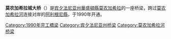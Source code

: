 {{Infobox Bridge
|bridge_name= 莫农加希拉城大桥
|image= 
|caption= 
|official_name= Monongahela City Bridge
|also_known_as= 
|carries= 两车道[[Image:PA-136.svg|25px]][[136号宾夕法尼亚州州道|136号宾夕法尼亚州州道]]
|crosses= [[莫农加希拉河|莫农加希拉河]]
|locale= [[宾夕法尼亚州|宾夕法尼亚州]][[華盛頓縣_(賓夕法尼亞州)|華盛頓縣]][[莫农加希拉|莫农加希拉]]与[[阿利根尼縣_(賓夕法尼亞州)|阿利根尼縣]]
|maint= 
|id= 
|design= 箱梁桥
|mainspan= {{convert|440.0|ft|m}}
|length= 
|width= 
|clearance= 
|below= 
|traffic= 
|open= 1990
|closed= 
|toll= 
|map_cue= 
|map_image= 
|map_text= 
|map_width= 
|coordinates= 
|lat= 40.1992
|long= -79.9162
}}

'''莫农加希拉城大桥'''（{{lang-en|Monongahela City Bridge}}）是[[宾夕法尼亚州|宾夕法尼亚州]][[華盛頓縣_(賓夕法尼亞州)|華盛頓縣]][[莫农加希拉|莫农加希拉]]的一座桥梁，跨过[[莫农加希拉河|莫农加希拉河]]连接对岸的[[阿利根尼縣_(賓夕法尼亞州)|阿利根尼縣]]，于1990年开通。

{{Crossings navbox
|structure        = 桥梁
|place            = [[莫农加希拉河|莫农加希拉河]]
|bridge           = 莫农加希拉城大桥
|bridge signs     = [[Image:PA-136.svg|25px]]
|upstream         = [[Donora-Webster_Bridge|Donora-Webster Bridge]]
|upstream signs   = 
|downstream       = [[Regis_R._Malady_Bridge|Regis R. Malady Bridge]]
|downstream signs = [[Image:PA-51.svg|20px]]
}}

[[Category:1990年完工橋梁|Category:1990年完工橋梁]]
[[Category:宾夕法尼亚州桥梁|Category:宾夕法尼亚州桥梁]]
[[Category:莫农加希拉河桥梁|Category:莫农加希拉河桥梁]]